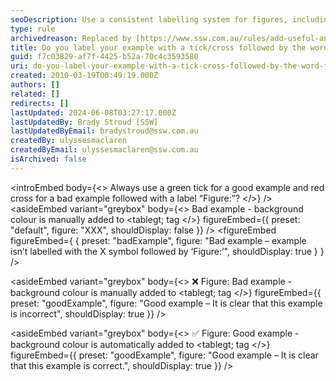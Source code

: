 ```yaml
---
seoDescription: Use a consistent labelling system for figures, including a green tick (✅) or red cross (❌) followed by "Figure -". This ensures clarity and readability in your examples.
type: rule
archivedreason: Replaced by [https://www.ssw.com.au/rules/add-useful-and-concise-figure-captions](/rules/add-useful-and-concise-figure-captions)
title: Do you label your example with a tick/cross followed by the word Figure:?
guid: f7c03829-af7f-4425-b52a-70c4c3593580
uri: do-you-label-your-example-with-a-tick-cross-followed-by-the-word-figure
created: 2010-03-19T00:49:19.000Z
authors: []
related: []
redirects: []
lastUpdated: 2024-06-08T03:27:17.000Z
lastUpdatedBy: Brady Stroud [SSW]
lastUpdatedByEmail: bradystroud@ssw.com.au
createdBy: ulyssesmaclaren
createdByEmail: ulyssesmaclaren@ssw.com.au
isArchived: false
---
```


<introEmbed
  body={<>
Always use a green tick for a good example and red cross for a bad example followed with a label “Figure&#58;”?
  </>}
/>
<asideEmbed
  variant="greybox"
  body={<>
    Bad example - background colour is manually added to &lt;tablegt; tag
  </>}
  figureEmbed={{
    preset: "default",
    figure: "XXX",
    shouldDisplay: false
  }}
/>
<figureEmbed figureEmbed={ {
  preset: "badExample",
  figure: "Bad example – example isn’t labelled with the X symbol followed by ‘Figure:’",
  shouldDisplay: true
} } />


<asideEmbed
  variant="greybox"
  body={<>
    ❌ Figure&#58; Bad example - background colour is manually added to &lt;tablegt; tag
  </>}
  figureEmbed={{
    preset: "goodExample",
    figure: "Good example – It is clear that this example is incorrect",
    shouldDisplay: true
  }}
/>

<asideEmbed
  variant="greybox"
  body={<>
    ✅ Figure&#58; Good example - background colour is automatically added to &lt;tablegt; tag
  </>}
  figureEmbed={{
    preset: "goodExample",
    figure: "Good example – It is clear that this example is correct.",
    shouldDisplay: true
  }}
/>
